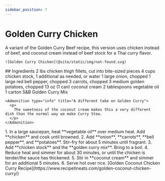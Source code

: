 ```yaml
---
sidebar_position: 7
---
```



# Golden Curry Chicken

<Tabs>
  <TabItem value="photos" label="Photos" default>
    A variant of the Golden Curry Beef recipe, this version uses chicken instead of beef, and coconut cream instead of beef stock for a Thai curry flavor.

    ![Golden Curry Chicken](@site/static/img/not-found.svg)
  </TabItem>

  <TabItem value="ingredients" label="Ingredients">
    ## Ingredients
    2 lbs chicken thigh fillets, cut into bite-sized pieces
    4 cups chicken stock, 1 additional as needed, or water
    1 large onion, chopped
    1 large red bell pepper, chopped
    3 carrots, chopped
    3 medium golden potatoes, chopped
    13 oz (1 can) coconut cream
    2 tablespoons vegetable oil
    1 carton S&B Golden Curry Mix

    <Admonition type="info" title="A different take on Golden Curry">
      <p>
        The sweetness of the coconut cream makes this a very different dish than the normal way we make Curry Stew.
      </p>
    </Admonition>
  </TabItem>

  <TabItem value="instructions" label="Instructions">
    1. In a large saucepan, heat **vegetable oil** over medium heat. Add **chicken** and cook until browned.
    2. Add **onion**, **carrots**, **bell pepper**, and **potatoes**. Stir-fry for about 5 minutes until fragrant.
    3. Add **chicken stock** and the **golden curry mix**. Bring to a boil. 
    4. Reduce heat and simmer for about 30 minutes, or until the chicken is tender/the sauce has thickened.
    5. Stir in **coconut cream** and simmer for an additional 5 minutes.
    6. Serve hot over rice.
  </TabItem>

  <TabItem value="references" label="References">
    [Golden Coconut Chicken Curry Recipe](https://www.recipetineats.com/golden-coconut-chicken-curry/)
  </TabItem>
</Tabs> 